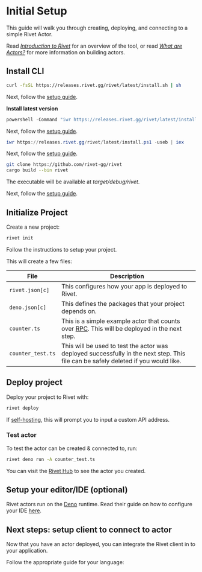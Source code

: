 # Initial Setup

This guide will walk you through creating, deploying, and connecting to a simple Rivet Actor.

Read [_Introduction to Rivet_](/docs/introduction) for an overview of the tool, or read [_What are Actors?_](/docs/actors) for more information on building actors.

## Install CLI

<Tabs>

<Tab title="macOS & Linux & WSL">

```sh
curl -fsSL https://releases.rivet.gg/rivet/latest/install.sh | sh
```

Next, follow the [setup guide](https://rivet.gg/docs/setup).

</Tab>

<Tab title="Windows (cmd)">

**Install latest version**

```ps1
powershell -Command "iwr https://releases.rivet.gg/rivet/latest/install.ps1 -useb | iex"
```

Next, follow the [setup guide](https://rivet.gg/docs/setup).

</Tab>

<Tab title="Windows (PowerShell)">

```ps1
iwr https://releases.rivet.gg/rivet/latest/install.ps1 -useb | iex
```

Next, follow the [setup guide](https://rivet.gg/docs/setup).

</Tab>

<Tab title="Build from source">

```sh
git clone https://github.com/rivet-gg/rivet
cargo build --bin rivet
```

The executable will be available at _target/debug/rivet_.

Next, follow the [setup guide](https://rivet.gg/docs/setup).

</Tab>

</Tabs>

## Initialize Project

Create a new project:

```sh
rivet init
```

Follow the instructions to setup your project.

This will create a few files:

| File              | Description                                                                                       |
| ----------------- | ------------------------------------------------------------------------------------------------- |
| `rivet.json[c]`   | This configures how your app is deployed to Rivet.                                                |
| `deno.json[c]`    | This defines the packages that your project depends on.                                           |
| `counter.ts`      | This is a simple example actor that counts over [RPC](/docs/rpc). This will be deployed in the next step. |
| `counter_test.ts` | This will be used to test the actor was deployed successfully in the next step. This file can be safely deleted if you would like. |

## Deploy project

Deploy your project to Rivet with:

```sh
rivet deploy
```

<Note>If [self-hosting](/docs/self-hosting), this will prompt you to input a custom API address.</Note>

### Test actor

To test the actor can be created & connected to, run:

```sh
rivet deno run -A counter_test.ts
```

You can visit the [Rivet Hub](https://hub.rivet.gg) to see the actor you created.

## Setup your editor/IDE (optional)

Rivet actors run on the [Deno](https://deno.com/) runtime. Read their guide on how to configure your IDE [here](https://docs.deno.com/runtime/getting_started/setup_your_environment/#using-an-editoride).

## Next steps: setup client to connect to actor

Now that you have an actor deployed, you can integrate the Rivet client in to your application.

Follow the appropriate guide for your language:

<CardGroup>
  <Card title='JavaScript' href='/docs/client/javascript' />
  <Card title='TypeScript' href='/docs/client/javascript' />
</CardGroup>
